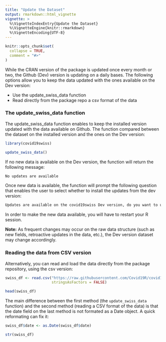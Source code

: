 ```yaml
---
title: "Update the Dataset"
output: rmarkdown::html_vignette
vignette: >
  %\VignetteIndexEntry{Update the Dataset}
  %\VignetteEngine{knitr::rmarkdown}
  %\VignetteEncoding{UTF-8}
---
```


```r
knitr::opts_chunk$set(
  collapse = TRUE,
  comment = "#>"
)
```

While the CRAN version of the package is updated once every month or two, the Github (Dev) version is updating on a daily bases. The following options allow you to keep the data updated with the ones available on the Dev version:

* Use the update_swiss_data function
* Read directly from the package repo a csv format of the data

### The update_swiss_data function

The update_swiss_data function enables to keep the installed version updated with the data available on Github. The function compared between the dataset on the installed version and the ones on the Dev version:

``` r 
library(covid19swiss)

update_swiss_data()
```

If no new data is available on the Dev version, the function will return the following message:

``` r
No updates are available
```

Once new data is available, the function will prompt the following question that enables the user to select whether to install the updates from the dev version:

``` r
Updates are available on the covid19swiss Dev version, do you want to update? n/Y
```

In order to make the new data available, you will have to restart your R session.

**Note:** As frequent changes may occur on the raw data structure (such as new fields, retroactive updates in the data, etc.), the Dev version dataset may change accordingly. 


### Reading the data from CSV version

Alternatively, you can read and load the data directly from the package repository, using the csv version:

```r
swiss_df <- read.csv("https://raw.githubusercontent.com/Covid19R/covid19swiss/master/csv/covid19swiss.csv",
                     stringsAsFactors = FALSE)

head(swiss_df)
```

The main difference between the first method (the `update_swiss_data` function) and the second method (reading a CSV format of the data) is that the date field on the last method is not formated as a Date object. A quick reformating can fix it:

```r
swiss_df$date <- as.Date(swiss_df$date)

str(swiss_df)
```



